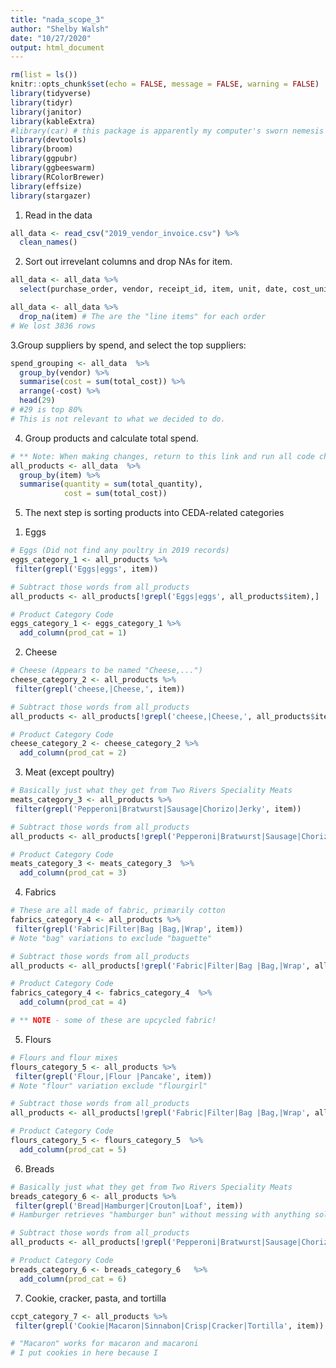```yaml
---
title: "nada_scope_3"
author: "Shelby Walsh"
date: "10/27/2020"
output: html_document
---
```


```r
rm(list = ls())
knitr::opts_chunk$set(echo = FALSE, message = FALSE, warning = FALSE)
library(tidyverse)
library(tidyr)
library(janitor)
library(kableExtra)
#library(car) # this package is apparently my computer's sworn nemesis
library(devtools)
library(broom)
library(ggpubr)
library(ggbeeswarm)
library(RColorBrewer)
library(effsize)
library(stargazer)
```


1. Read in the data
```r
all_data <- read_csv("2019_vendor_invoice.csv") %>% 
  clean_names()
```

2. Sort out irrevelant columns and drop NAs for item.
```r
all_data <- all_data %>% 
  select(purchase_order, vendor, receipt_id, item, unit, date, cost_unit, total_quantity, total_cost)

all_data <- all_data %>% 
  drop_na(item) # The are the "line items" for each order
# We lost 3836 rows
```

3.Group suppliers by spend, and select the top suppliers:
```r
spend_grouping <- all_data  %>% 
  group_by(vendor) %>% 
  summarise(cost = sum(total_cost)) %>% 
  arrange(-cost) %>% 
  head(29)
# #29 is top 80%
# This is not relevant to what we decided to do.
```

4. Group products and calculate total spend.
```r
# ** Note: When making changes, return to this link and run all code chunks below to be sure that everything is sorted correctly
all_products <- all_data  %>% 
  group_by(item) %>% 
  summarise(quantity = sum(total_quantity), 
            cost = sum(total_cost))
```

5. The next step is sorting products into CEDA-related categories

(1) Eggs
```r
# Eggs (Did not find any poultry in 2019 records)
eggs_category_1 <- all_products %>% 
 filter(grepl('Eggs|eggs', item))

# Subtract those words from all_products
all_products <- all_products[!grepl('Eggs|eggs', all_products$item),]

# Product Category Code
eggs_category_1 <- eggs_category_1 %>%
  add_column(prod_cat = 1)
```


(2) Cheese
```r
# Cheese (Appears to be named "Cheese,...")
cheese_category_2 <- all_products %>% 
 filter(grepl('cheese,|Cheese,', item))

# Subtract those words from all_products
all_products <- all_products[!grepl('cheese,|Cheese,', all_products$item),]

# Product Category Code
cheese_category_2 <- cheese_category_2 %>%
  add_column(prod_cat = 2)
```

(3) Meat (except poultry)
```r
# Basically just what they get from Two Rivers Speciality Meats
meats_category_3 <- all_products %>% 
 filter(grepl('Pepperoni|Bratwurst|Sausage|Chorizo|Jerky', item))

# Subtract those words from all_products
all_products <- all_products[!grepl('Pepperoni|Bratwurst|Sausage|Chorizo|Jerky', all_products$item),]

# Product Category Code
meats_category_3 <- meats_category_3  %>%
  add_column(prod_cat = 3)
```

(4) Fabrics
```r
# These are all made of fabric, primarily cotton
fabrics_category_4 <- all_products %>% 
 filter(grepl('Fabric|Filter|Bag |Bag,|Wrap', item))
# Note "bag" variations to exclude "baguette"

# Subtract those words from all_products
all_products <- all_products[!grepl('Fabric|Filter|Bag |Bag,|Wrap', all_products$item),]

# Product Category Code
fabrics_category_4 <- fabrics_category_4  %>%
  add_column(prod_cat = 4)

# ** NOTE - some of these are upcycled fabric!
```

(5) Flours
```r
# Flours and flour mixes
flours_category_5 <- all_products %>% 
 filter(grepl('Flour,|Flour |Pancake', item))
# Note "flour" variation exclude "flourgirl"

# Subtract those words from all_products
all_products <- all_products[!grepl('Fabric|Filter|Bag |Bag,|Wrap', all_products$item),]

# Product Category Code
flours_category_5 <- flours_category_5  %>%
  add_column(prod_cat = 5)
```

(6) Breads
```r
# Basically just what they get from Two Rivers Speciality Meats
breads_category_6 <- all_products %>% 
 filter(grepl('Bread|Hamburger|Crouton|Loaf', item))
# Hamburger retrieves "hamburger bun" without messing with anything sold by the bunch

# Subtract those words from all_products
all_products <- all_products[!grepl('Pepperoni|Bratwurst|Sausage|Chorizo', all_products$item),]

# Product Category Code
breads_category_6 <- breads_category_6   %>%
  add_column(prod_cat = 6)
```

(7) Cookie, cracker, pasta, and tortilla
```r
ccpt_category_7 <- all_products %>% 
 filter(grepl('Cookie|Macaron|Sinnabon|Crisp|Cracker|Tortilla', item))

# "Macaron" works for macaron and macaroni
# I put cookies in here because I 
```

